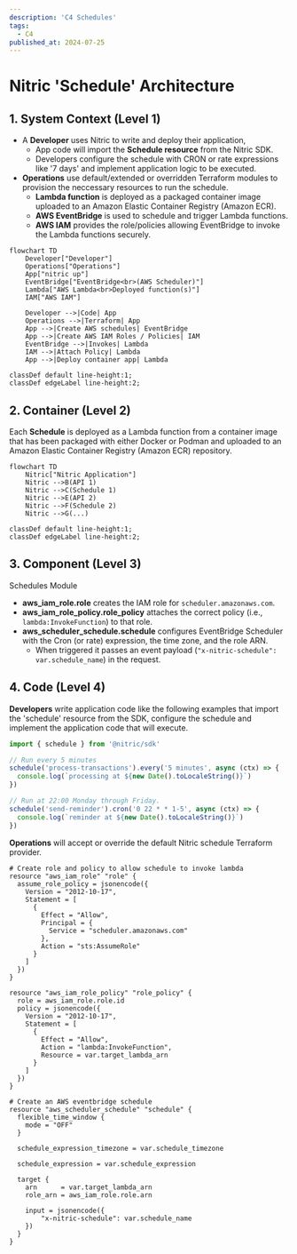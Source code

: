 ```yaml
---
description: 'C4 Schedules'
tags:
  - C4
published_at: 2024-07-25
---
```


# Nitric 'Schedule' Architecture

## 1. System Context (Level 1)

- A **Developer** uses Nitric to write and deploy their application,
  - App code will import the **Schedule resource** from the Nitric SDK.
  - Developers configure the schedule with CRON or rate expressions like '7 days' and implement application logic to be executed.
- **Operations** use default/extended or overridden Terraform modules to provision the neccessary resources to run the schedule.
  - **Lambda function** is deployed as a packaged container image uploaded to an Amazon Elastic Container Registry (Amazon ECR).
  - **AWS EventBridge** is used to schedule and trigger Lambda functions.
  - **AWS IAM** provides the role/policies allowing EventBridge to invoke the Lambda functions securely.

```mermaid
flowchart TD
    Developer["Developer"]
    Operations["Operations"]
    App["nitric up"]
    EventBridge["EventBridge<br>(AWS Scheduler)"]
    Lambda["AWS Lambda<br>Deployed function(s)"]
    IAM["AWS IAM"]

    Developer -->|Code| App
    Operations -->|Terraform| App
    App -->|Create AWS schedules| EventBridge
    App -->|Create AWS IAM Roles / Policies| IAM
    EventBridge -->|Invokes| Lambda
    IAM -->|Attach Policy| Lambda
    App -->|Deploy container app| Lambda

classDef default line-height:1;
classDef edgeLabel line-height:2;
```

## 2. Container (Level 2)

Each **Schedule** is deployed as a Lambda function from a container image that has been packaged with either Docker or Podman and uploaded to an Amazon Elastic Container Registry (Amazon ECR) repository.

```mermaid
flowchart TD
    Nitric["Nitric Application"]
    Nitric -->B(API 1)
    Nitric -->C(Schedule 1)
    Nitric -->E(API 2)
    Nitric -->F(Schedule 2)
    Nitric -->G(...)

classDef default line-height:1;
classDef edgeLabel line-height:2;
```

## 3. Component (Level 3)

Schedules Module

- **aws_iam_role.role** creates the IAM role for `scheduler.amazonaws.com`.
- **aws_iam_role_policy.role_policy** attaches the correct policy (i.e., `lambda:InvokeFunction`) to that role.
- **aws_scheduler_schedule.schedule** configures EventBridge Scheduler with the Cron (or rate) expression, the time zone, and the role ARN.
  - When triggered it passes an event payload (`"x-nitric-schedule": var.schedule_name`) in the request.

## 4. Code (Level 4)

**Developers** write application code like the following examples that import the 'schedule' resource from the SDK, configure the schedule and implement the application code that will execute.

```typescript
import { schedule } from '@nitric/sdk'

// Run every 5 minutes
schedule('process-transactions').every('5 minutes', async (ctx) => {
  console.log(`processing at ${new Date().toLocaleString()}`)
})

// Run at 22:00 Monday through Friday.
schedule('send-reminder').cron('0 22 * * 1-5', async (ctx) => {
  console.log(`reminder at ${new Date().toLocaleString()}`)
})
```

**Operations** will accept or override the default Nitric schedule Terraform provider.

```hcl
# Create role and policy to allow schedule to invoke lambda
resource "aws_iam_role" "role" {
  assume_role_policy = jsonencode({
    Version = "2012-10-17",
    Statement = [
      {
        Effect = "Allow",
        Principal = {
          Service = "scheduler.amazonaws.com"
        },
        Action = "sts:AssumeRole"
      }
    ]
  })
}

resource "aws_iam_role_policy" "role_policy" {
  role = aws_iam_role.role.id
  policy = jsonencode({
    Version = "2012-10-17",
    Statement = [
      {
        Effect = "Allow",
        Action = "lambda:InvokeFunction",
        Resource = var.target_lambda_arn
      }
    ]
  })
}

# Create an AWS eventbridge schedule
resource "aws_scheduler_schedule" "schedule" {
  flexible_time_window {
    mode = "OFF"
  }

  schedule_expression_timezone = var.schedule_timezone

  schedule_expression = var.schedule_expression

  target {
    arn      = var.target_lambda_arn
    role_arn = aws_iam_role.role.arn

    input = jsonencode({
        "x-nitric-schedule": var.schedule_name
    })
  }
}
```

